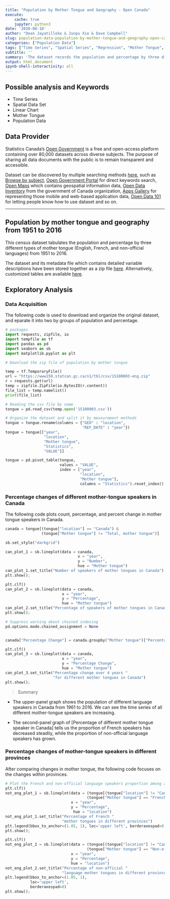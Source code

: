 ---
title: "Population by Mother Tongue and Geography - Open Canada"
execute:
    cache: true
    jupyter: python3
date: '2020-08-10'
author: "Dean Jayatilleke & Junpu Xie & Dave Campbell"
slug: population-data-population-by-mother-tongue-and-geography-open-canada
categories: ["Population Data"]
tags: ["Time Series", "Spatial Series", "Regression", "Mother Tongue", "Population Data","Canada"]
subtitle: ''
summary: 'The dataset records the population and percentage by three different types of mother tongue (English, French, and non-official languages) in the regions of Canada and all Canadian provinces from 1951 to 2016.'
output: html_document
ipynb-shell-interactivity: all
---

## Possible analysis and Keywords

- Time Series
- Spatial Data Set
- Linear Chart
- Mother Tongue
- Population Data


## Data Provider

Statistics Canada's [Open Government](https://open.canada.ca/en) is a free and open-access platform  containing over 80,000 datasets across diverse subjects. The purpose of sharing all data documents with the public is to remain transparent and accessible. 

Dataset can be discovered by multiple searching methods [here](https://open.canada.ca/en/open-data), such as [Browse by subject](https://open.canada.ca/en/open-data), [Open Government Portal](https://search.open.canada.ca/en/od/?sort=last_modified_tdt%20desc&page=1&search_text=&od-search-portal=Open%20Data&_ga=2.198521263.1872662645.1597195650-535176367.1594143568) for direct keywords search, [Open Maps](https://open.canada.ca/en/open-map) which contains geospatial information data, [Open Data Inventory](https://open.canada.ca/en/search/inventory) from the government of Canada organization, [Apps Gallery](https://open.canada.ca/en/apps) for representing those mobile and web-based application data, [Open Data 101](https://open.canada.ca/en/open-data-principles) for letting people know how to use dataset and so on.

***

## Population by mother tongue and geography from 1951 to 2016

This census dataset tabulates the population and percentage by three different types of mother tongue (English, French, and non-official languages) from 1951 to 2016.

The dataset and its metadata file which contains detailed variable descriptions have been stored together as a zip file [here](https://open.canada.ca/data/en/dataset/5347fcac-feb2-4f17-a5f9-cbc9ecbd99a4).  Alternatively, customized tables are available [here](https://www150.statcan.gc.ca/t1/tbl1/en/tv.action?pid=1510000301).

## Exploratory Analysis

### Data Acquisition

The following code is used to download and organize the original dataset, and eparate it into two by groups of population and percentage.


```{python dataset_download}

# packages
import requests, zipfile, io
import tempfile as tf
import pandas as pd
import seaborn as sb
import matplotlib.pyplot as plt

# Download the zip file of population by mother tongue

temp = tf.TemporaryFile()
url = "https://www150.statcan.gc.ca/n1/tbl/csv/15100003-eng.zip"
r = requests.get(url)
temp = zipfile.ZipFile(io.BytesIO(r.content))
file_list = temp.namelist()
print(file_list)

```

```{python dataset_tidying}

# Reading the csv file by name
tongue = pd.read_csv(temp.open('15100003.csv'))

# Organize the dataset and split it by measurement methods
tongue = tongue.rename(columns = {"GEO" : "location",
                                  "REF_DATE" : "year"})
tongue = tongue[["year",
                 "location",
                 "Mother tongue",
                 "Statistics",
                 "VALUE"]]

tongue = pd.pivot_table(tongue, 
                        values = "VALUE",
                        index = ["year",
                                 "location", 
                                 "Mother tongue"], 
                                 columns = "Statistics").reset_index()
```
### Percentage changes of different mother-tongue speakers in Canada

The following code plots count, percentage, and percent change in mother tongue speakers in Canada.

```{python canada}

canada = tongue[(tongue["location"] == "Canada") & 
                (tongue["Mother tongue"] != "Total, mother tongue")]

sb.set_style("darkgrid")

can_plot_1 = sb.lineplot(data = canada,
                                x = "year", 
                                y = "Number", 
                                hue = "Mother tongue")
can_plot_1.set_title("Number of speakers of mother tongues in Canada")
plt.show();

```

``` {python canada2}

plt.clf()
can_plot_2 = sb.lineplot(data = canada, 
                         x = "year", 
                         y = "Percentage", 
                         hue = "Mother tongue")
can_plot_2.set_title("Percentage of speakers of mother tongues in Canada")
plt.show();

```

``` {python canada 3}
# Suppress warning about chained indexing 
pd.options.mode.chained_assignment = None 


canada["Percentage Change"] = canada.groupby("Mother tongue")["Percentage"].pct_change()

plt.clf()
can_plot_3 = sb.lineplot(data = canada, 
                         x = "year", 
                         y = "Percentage Change",
                         hue = "Mother tongue")
can_plot_3.set_title("Percentage change over 4 years "
                     "for different mother tongues in Canada")
plt.show();
```

> Summary

* The upper-panel graph shows the population of different language speakers in Canada from 1961 to 2016. We can see the time series of all different mother-tongue speakers are increasing.

* The second-panel graph of [Percentage of different mother tongue speaker in Canada] tells us the proportion of French speakers has decreased steadily, while the proportion of non-official language speakers has grown.


### Percentage changes of mother-tongue speakers in different provinces

After comparing changes in mother tongue, the following code focuses on the changes within provinces. 

```{python other language 1}
# Plot the French and non-official language speakers proportion among all provinces in Canada
plt.clf()
not_eng_plot_1 = sb.lineplot(data = (tongue[(tongue["location"] != "Canada") & 
                                    (tongue["Mother tongue"] == "French")]), 
                             x = "year", 
                             y = "Percentage",
                              hue = "location")
not_eng_plot_1.set_title("Percentage of French "
                         "mother tongues in different provinces")
plt.legend(bbox_to_anchor=(1.05, 1), loc='upper left', borderaxespad=0)
plt.show();

```

``` {python other language 2}

plt.clf()
not_eng_plot_2 = sb.lineplot(data = (tongue[(tongue["location"] != "Canada") & 
                                    (tongue["Mother tongue"] == "Non-official languages")]),
                             x = "year",
                             y = "Percentage",
                             hue = "location")
not_eng_plot_2.set_title("Percentage of non-official "
                         "language mother tongues in different provinces")
plt.legend(bbox_to_anchor=(1.05, 1),
           loc='upper left', 
           borderaxespad=0)
plt.show();

```